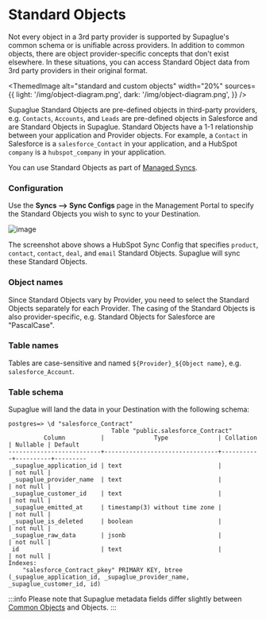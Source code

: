 
# Standard Objects

Not every object in a 3rd party provider is supported by Supaglue's common schema or is unifiable across providers. In addition to common objects, there are object provider-specific concepts that don't exist elsewhere. In these situations, you can access Standard Object data from 3rd party providers in their original format.

<ThemedImage
  alt="standard and custom objects"
  width="20%"
  sources={{
    light: '/img/object-diagram.png',
    dark: '/img/object-diagram.png',
  }}
/>

Supaglue Standard Objects are pre-defined objects in third-party providers, e.g. `Contacts`, `Accounts`, and `Leads` are pre-defined objects in Salesforce and are Standard Objects in Supaglue.
Standard Objects have a 1-1 relationship between your application and Provider objects. For example, a `Contact` in Salesforce is a `salesforce_Contact` in your application, and a HubSpot `company` is a `hubspot_company` in your application.

You can use Standard Objects as part of [Managed Syncs](../../integration-patterns/managed-syncs).

### Configuration

Use the **Syncs --> Sync Configs** page in the Management Portal to specify the Standard Objects you wish to sync to your Destination.

<BrowserWindow url="https://app.supaglue.io/applications/62605dc1-148e-4c53-a850-82e10f71ed23/syncs/sync_configs/new">

![image](/img/standard-object-sync-config.png)

</BrowserWindow>

The screenshot above shows a HubSpot Sync Config that specifies `product`, `contact`, `contact`, `deal`, and `email` Standard Objects. Supaglue will sync these Standard Objects.

### Object names

Since Standard Objects vary by Provider, you need to select the Standard Objects separately for each Provider. The casing of the Standard Objects is also provider-specific, e.g. Standard Objects for Salesforce are "PascalCase".

### Table names

Tables are case-sensitive and named `${Provider}_${Object name}`, e.g. `salesforce_Account`.

### Table schema

Supaglue will land the data in your Destination with the following schema:

```
postgres=> \d "salesforce_Contract"
                             Table "public.salesforce_Contract"
          Column          |              Type              | Collation | Nullable | Default
--------------------------+--------------------------------+-----------+----------+---------
 _supaglue_application_id | text                           |           | not null |
 _supaglue_provider_name  | text                           |           | not null |
 _supaglue_customer_id    | text                           |           | not null |
 _supaglue_emitted_at     | timestamp(3) without time zone |           | not null |
 _supaglue_is_deleted     | boolean                        |           | not null |
 _supaglue_raw_data       | jsonb                          |           | not null |
 id                       | text                           |           | not null |
Indexes:
    "salesforce_Contract_pkey" PRIMARY KEY, btree (_supaglue_application_id, _supaglue_provider_name, _supaglue_customer_id, id)
```

:::info
Please note that Supaglue metadata fields differ slightly between [Common Objects](../common-schemas/overview) and Objects.
:::
